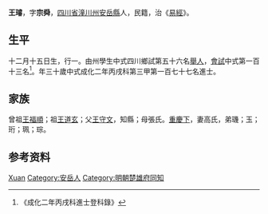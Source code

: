 {{Otheruses|other=名为王璿的其他人物|王璿}}
{{明清人物信息框
| 姓名 = 王璿
| 原名 =
| 圖片名稱= 
| 圖片大小 =
| 圖片說明 = 
| 最高職務 =
| 國家 = 大明 
| 爵位 =
| 籍貫 = [[四川省|四川省]][[潼川州|潼川州]][[安岳縣|安岳縣]]
| 族裔 = 
| 旗籍 = 
| 字號 = 
| 諡號 =
| 出生日期 = 十二月十五日
| 出生地點 =
| 逝世日期 = 
| 逝世地點 =
| 墓葬 =
| 配偶 = 高氏
| 親屬 = 曾祖[[王福順|王福順]]，祖[[王道玄|王道玄]]，父[[王守文|王守文]]，母張氏
| 出身 =
* 成化二年丙戌科進士
| 經歷 =
| 著作 =  
*
*
*
}}
'''王璿'''{{BD|1437年||1496年||}}，字'''宗舜'''，[[四川省|四川省]][[潼川州|潼川州]][[安岳縣|安岳縣]]人，民籍，治《[[易經|易經]]》。

== 生平 ==
十二月十五日生，行一。由州學生中式四川鄉試第五十六名[[舉人|舉人]]，[[會試|會試]]中式第一百十三名<ref>《成化二年丙戌科進士登科錄》</ref>。年三十歲中式成化二年丙戌科第三甲第一百七十七名進士。

== 家族 ==
曾祖[[王福順|王福順]]；祖[[王道玄|王道玄]]；父[[王守文|王守文]]，知縣；母張氏。[[重慶下|重慶下]]，妻高氏，弟璣；玉；珩；珮；琮。

== 参考资料 ==
{{reflist}}

{{成化二年丙戌科殿试金榜}}

{{Authority control}}
{{DEFAULTSORT:Wang王}}
[[Category:王姓|Xuan]]
[[Category:安岳人|Category:安岳人]]
[[Category:明朝楚雄府同知|Category:明朝楚雄府同知]]

{{明朝人物小作品}}